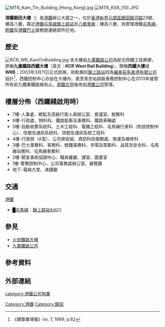 [[File:MTR_Kam_Tin_Building_(Hong_Kong).jpg|thumb]]
[[File:MTR_KSR_(10).JPG|thumb]]

'''港鐵錦田大樓'''（{{lang-en|MTR Kam Tin Building}}）是[[港鐵|港鐵]]辦公大廈之一，位於[[香港|香港]][[新界|新界]][[元朗區|元朗區]][[錦田|錦田]][[錦河路|錦河路]]23號，樓高八層，鄰近[[港鐵|港鐵]][[屯馬綫|屯馬綫]][[錦上路站|錦上路站]]及[[港鐵八鄉車廠|八鄉車廠]]；樓高八層，為管理港鐵[[屯馬綫|屯馬綫]]、[[香港輕鐵|輕鐵]]及[[港鐵巴士|港鐵巴士]]服務營運總部所在地。

==歷史==
[[File:KCR_WR_KamTinBuilding.jpg|thumb]]
本大樓由[[九廣鐵路公司|九廣鐵路公司]]為配合西鐵工程興建，原稱'''九廣鐵路西鐵大樓'''（英文：'''KCR West Rail Building'''），簡稱'''西鐵大樓'''或 '''WRB'''；2003年3月11日正式啟用，和毗鄰的[[錦上路站|錦上路站]]同為[[羅麥莊馬香港有限公司|羅麥莊馬香港有限公司]]設計<ref>《建築業導報》no. 7, 1999, p.62</ref>，西鐵控制中心亦設在大樓內，直至青衣站超級車務控制中心在2013年接管所有前九鐵重鐵路線為止。[[兩鐵合併|兩鐵合併]]後改由[[港鐵公司|港鐵公司]]管理。

==樓層分佈（西鐵綫啟用時）==
*7樓-人事處、總監及高級行政人員辦公室、會議室、稅務科
*6樓-行政處、物料科、鐵路監察及事務科、鐵路車輛處
*5樓-自動收費系統科、土木工程科、電機工程科、屯馬線行車科（附設控制中心）、信號及通訊系統科、信號及通訊系統工程科
*4樓-行政部（A室）、公司保安組、資訊科技服務處、營運及維修科
*3樓-巴士事務科、客務科、輕鐵事務科、市場及策劃科、品質及安全科、屯馬線站務科、屯馬線車務科
*2樓-緊急事故協調中心、職員餐廳、課室、圖書室
*1樓-警務控制中心、公司事務處辦公室、展覽廳
*地下-電梯大堂、演講廳

==交通==
;[[港鐵|港鐵]]
*<font color="{{屯馬綫色彩}}">█</font>[[屯馬綫|屯馬綫]]：[[錦上路站|錦上路站]]A出口

==參見==
*[[火炭鐵路大樓|火炭鐵路大樓]]
*[[九廣鐵路公司|九廣鐵路公司]]

== 參考資料 ==
{{Reflist}}

== 外部連結 ==
{{Commonscat|MTR Kam Tin Building}}

{{九廣鐵路}}

[[Category:港鐵|Category:港鐵]]
[[Category:錦田|Category:錦田]]
[[category:港鐵公司物業|category:港鐵公司物業]]